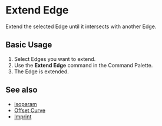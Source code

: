 
# Extend Edge

<Reference shortcut="" command="Extend Edge" button="" />

Extend the selected Edge until it intersects with another Edge.

## Basic Usage

1. Select Edges you want to extend.
2. Use the **Extend Edge** command in the Command Palette.
3. The Edge is extended.

<VideoPlayer fileName="extend-edge"/>

## See also
- [isoparam](./isoparam)
- [Offset Curve](./offset-curve)
- [Imprint](./imprint)